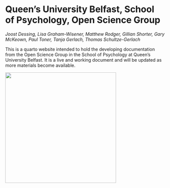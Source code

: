 # Queen's University Belfast, School of Psychology, Open Science Group

*Joost Dessing, Lisa Graham-Wisener, Matthew Rodger, Gillian Shorter, Gary McKeown, Paul Toner, Tanja Gerlach, Thomas Schultze-Gerlach* 

This is a quarto website intended to hold the developing documentation from the Open Science Group in the School of Psychology at Queen's University Belfast. It is a live and working document and will be updated as more materials become available.

![](images/QUBPsyOpenSci.png){fig-alt="HexStickerQUBPsyOpenSci" fig-align="center" width="350"}
